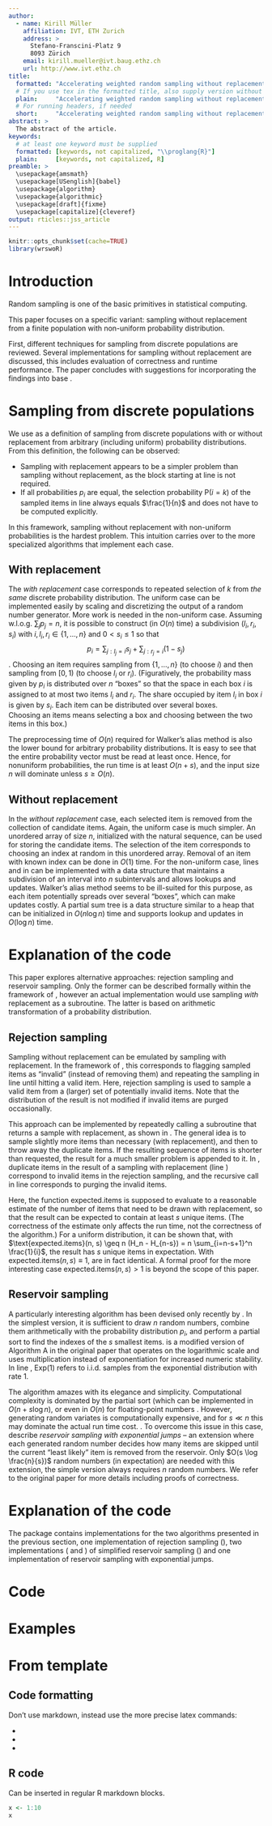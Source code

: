 ```yaml
---
author:
  - name: Kirill Müller
    affiliation: IVT, ETH Zurich
    address: >
      Stefano-Franscini-Platz 9
      8093 Zürich
    email: kirill.mueller@ivt.baug.ethz.ch
    url: http://www.ivt.ethz.ch
title:
  formatted: "Accelerating weighted random sampling without replacement"
  # If you use tex in the formatted title, also supply version without
  plain:     "Accelerating weighted random sampling without replacement"
  # For running headers, if needed
  short:     "Accelerating weighted random sampling without replacement"
abstract: >
  The abstract of the article.
keywords:
  # at least one keyword must be supplied
  formatted: [keywords, not capitalized, "\\proglang{R}"]
  plain:     [keywords, not capitalized, R]
preamble: >
  \usepackage{amsmath}
  \usepackage[USenglish]{babel}
  \usepackage{algorithm}
  \usepackage{algorithmic}
  \usepackage[draft]{fixme}
  \usepackage[capitalize]{cleveref}
output: rticles::jss_article
---
```


```r
knitr::opts_chunk$set(cache=TRUE)
library(wrswoR)
```

# Introduction

Random sampling is one of the basic primitives in statistical computing.
\fxwarning{Used where?}

This paper focuses on a specific variant: sampling without replacement from a finite population
with non-uniform probability distribution.
\fxwarning{Application?}

First, different techniques for sampling from discrete populations are reviewed.
Several implementations for sampling without replacement are discussed,
this includes evaluation of correctness and runtime performance.
The paper concludes with suggestions for incorporating the findings into base
\proglang{R}.


# Sampling from discrete populations

We use \cref{alg:sample} as a definition of sampling from discrete populations
with or without replacement from arbitrary (including uniform) probability distributions.
From this definition, the following can be observed:

\begin{algorithm}
  \caption{$\text{sample}(n, s, \text{replace}, p_i)$}
  \label{alg:sample}
  \begin{algorithmic}[1]
    \REQUIRE $n$: Size of the population
    \REQUIRE $s$: Number of items to sample
    \REQUIRE $\text{replace}$: \TRUE{} to request sampling with replacement
    \REQUIRE $p_i$: Relative probability of each item for $i \in \{1,\ldots,n\}$
    \ENSURE Returns a vector $k_j \in \{1,\ldots,n\} $ with
      $j \in \{1,\ldots,s\}$ that contains the indexes of the items sampled
    \IF{$s = 0$}
      \RETURN vector of length 0
    \ENDIF
    \STATE Randomly select $k$ so that $\mathrm{P}(k=i) = \frac{p_k}{\sum_{j}p_j}$
      for all $i$ \label{alg:sample:norm}
    \IF{not replace}\label{alg:sample:if}
      \STATE $n \leftarrow n - 1$
      \STATE remove item $k$ from $p_i$\label{alg:sample:remove}
    \ENDIF
    \RETURN $k \oplus \text{sample}(n, s - 1, \text{replace}, p_i)$
  \end{algorithmic}
\end{algorithm}

- Sampling with replacement appears to be a simpler problem than sampling without
  replacement, as the block starting at line \ref{alg:sample:if} is not required.
- If all probabilities $p_i$ are equal, the selection probability $\mathrm{P}(i=k)$
  of the sampled items in line \ref{alg:sample:norm} always equals $\frac{1}{n}$
  and does not have to be computed explicitly.

In this framework, sampling without replacement with non-uniform probabilities
is the hardest problem.
This intuition carries over to the more specialized algorithms that implement
each case.


## With replacement

The *with replacement* case corresponds to repeated selection of $k$ from *the same*
discrete probability distribution.
The uniform case can be implemented easily by scaling and discretizing the
output of a random number generator.
More work is needed in the non-uniform case.
Assuming w.l.o.g.\ $\sum_j p_j = n$,
it is possible to construct (in $O(n)$ time) a subdivision
$(l_i, r_i, s_i)$ with $i, l_i, r_i \in \{1,\ldots,n\}$
and $0 < s_i \leq 1$ so that $$p_i = \sum_{j:l_j=i}{s_j} + \sum_{j:r_j=i}{(1-s_j)}$$
\fxwarning{Cite Walker's alias method}.
Choosing an item requires sampling from $\{1,\ldots,n\}$ (to choose $i$) 
and then sampling from $\left[0, 1\right)$ (to choose $l_i$ or $r_i$).
(Figuratively, the probability mass given by $p_i$
is distributed over $n$ "boxes" so that the space in each box $i$
is assigned to at most two items
$l_i$ and $r_i$.
The share occupied by item $l_i$ in box $i$ is given by $s_i$.
Each item can be distributed over several boxes.  
Choosing an items means selecting a box and choosing between the two items in this box.)

The preprocessing time of $O(n)$ required for Walker's alias method
is also the lower bound for arbitrary probability distributions.
It is easy to see that the entire probability vector must be read at least once.
Hence, for nonuniform probabilities,
the run time is at least $O(n + s)$, and the input size $n$ will dominate
unless $s \ge O(n)$.


## Without replacement

In the *without replacement* case, each selected item is removed from the
collection of candidate items.
Again, the uniform case is much simpler.
An unordered array of size $n$, initialized with the natural sequence,
can be used for storing the candidate items.
The selection of the item corresponds to choosing an index at random in this
unordered array.
Removal of an item with known index can be done in $O(1)$ time.
\fxwarning{Reservoir for $s \ll n$}
For the non-uniform case,
lines \ref{alg:sample:norm} and \ref{alg:sample:remove}
in \cref{alg:sample} can be implemented with
a data structure that maintains a subdivision of an interval
into $n$ subintervals and allows lookups and updates.
Walker's alias method seems to be ill-suited for this purpose,
as each item potentially spreads over several "boxes",
which can make updates costly.
A partial sum tree is a data structure similar to a heap
\fxwarning{double-check name, cite Wong and Easton}
that can be initialized in $O(n \log n)$ time and supports
lookup and updates in $O(\log n)$ time.
\fxwarning{double-check complexity}

\fxwarning{introduce next section}

# Explanation of the code

This paper explores alternative approaches:
rejection sampling and reservoir sampling.
Only the former can be described formally within the framework of \cref{alg:sample},
however an actual implementation would use sampling *with* replacement as a subroutine.
The latter is based on arithmetic transformation of a probability distribution.


## Rejection sampling

Sampling without replacement can be emulated by sampling with replacement.
In the framework of \cref{alg:sample},
this corresponds to flagging sampled items as "invalid" (instead of removing them)
and repeating the sampling in line \ref{alg:sample:norm}
until hitting a valid item.
Here, rejection sampling is used to sample a valid item from a (larger)
set of potentially invalid items.
Note that the distribution of the result is not modified if invalid items
are purged occasionally.

This approach can be implemented by repeatedly calling a subroutine that
returns a sample with replacement, as shown in \cref{alg:sample-rej}.
\fxwarning{Reference?}
The general idea is to sample slightly more items than necessary (with replacement),
and then to throw away the duplicate items.
If the resulting sequence of items is shorter than requested,
the result for a much smaller problem is appended to it.
In \cref{alg:sample-rej},
duplicate items in the result of a sampling with replacement
(line \ref{alg:sample-rej:sample})
correspond to invalid items in the rejection sampling,
and the recursive call in line \ref{alg:sample-rej:rec} corresponds to
purging the invalid items.



\begin{algorithm}
  \caption{$\text{sample.rej}(n, s, p_i)$}
  \label{alg:sample-rej}
  \begin{algorithmic}[1]
    \REQUIRE $n$: Size of the population
    \REQUIRE $s$: Number of items to sample
    \REQUIRE $p_i$: Relative probability of each item for $i \in \{1,\ldots,n\}$
    \ENSURE Returns a vector $k_j \in \{1,\ldots,n\} $ with
      $j \in \{1,\ldots,s\}$ that contains the indexes of the items sampled
    \STATE $k_i \leftarrow \text{unique}(\text{sample}(n, \text{expected.items}(n, s), \FALSE, p_i))$
      \label{alg:sample-rej:sample}
    \STATE $l \leftarrow \text{length}(k_i)$
    \IF{$l \geq s$}
      \RETURN the first $s$ items of $k_i$
    \ENDIF
    \STATE remove items $k_i$ from $p_i$\label{alg:sample-rej:remove}
    \RETURN $k_i \oplus \text{sample.rej}(n - l, s - l, p_i)$\label{alg:sample-rej:rec}
  \end{algorithmic}
\end{algorithm}

Here, the function expected.items is supposed to evaluate to a reasonable estimate
of the number of items that need to be drawn with replacement,
so that the result can be expected to contain at least $s$ unique items.
(The correctness of the estimate only affects the run time, not the correctness
of the algorithm.)
For a uniform distribution, it can be shown that, with
$\text{expected.items}(n, s) \geq n (H_n - H_{n-s}) = n \sum_{i=n-s+1}^n \frac{1}{i}$,
the result has $s$ unique items in expectation.
\fxnote{Expected amortized run time? Look it up in a reference}
With $\text{expected.items}(n, s) \equiv 1$,
\cref{alg:sample,alg:sample-rej} are in fact identical.
A formal proof for the more interesting case $\text{expected.items}(n, s) > 1$
is beyond the scope of this paper.


## Reservoir sampling

A particularly interesting algorithm has been devised only recently by
\fxwarning{EfSpir}.
In the simplest version, it is sufficient to draw $n$ random numbers,
combine them arithmetically with the probability distribution $p_i$,
and perform a partial sort to find the indexes of the $s$ smallest items.
\Cref{alg:sample-rank} is a modified version of Algorithm A in the original paper
that operates on the logarithmic scale and uses multiplication
instead of exponentiation
for increased numeric stability.
\fxnote{Describe transformation}
In line \ref{alg:sample-rank:sample}, $\text{Exp}(1)$ refers to i.i.d.\ samples
from the exponential distribution with rate 1.
\fxnote{Logarithm of the uniform}

\begin{algorithm}
  \caption{$\text{sample.rank}(n, s, p_i)$}
  \label{alg:sample-rank}
  \begin{algorithmic}[1]
    \REQUIRE $n$: Size of the population
    \REQUIRE $s$: Number of items to sample
    \REQUIRE $p_i$: Relative probability of each item for $i \in \{1,\ldots,n\}$
    \ENSURE Returns a vector $k_j \in \{1,\ldots,n\}$ with
      $j \in \{1,\ldots,s\}$ that contains the indexes of the items sampled
    \STATE $r_i \leftarrow \text{Exp}(1) / p_i$ for all $i \in \{1,\ldots,n\}$
      \label{alg:sample-rank:sample}
    \RETURN the positions of the $s$ smallest elements in $r_i$\label{alg:sample-rank:rec}
  \end{algorithmic}
\end{algorithm}

The algorithm amazes with its elegance and simplicity.
Computational complexity is dominated by the partial sort
(which can be implemented in $O(n + s \log n)$,
or even in $O(n)$ for floating-point numbers
\fxwarning{cite radix sort}.
However, generating random variates is computationally expensive,
and for $s \ll n$ this may dominate the actual run time cost.
\fxnote{Parallelize}.
To overcome this issue in this case,
\fxwarning{EfSpir}
describe *reservoir sampling with exponential jumps* -- 
an extension where each generated random number decides how many items are skipped
until the current "least likely" item is removed from the reservoir.
Only $O(s \log \frac{n}{s})$ random numbers (in expectation) are needed with this extension,
the simple version always requires $n$ random numbers.
We refer to the original paper for more details including proofs of correctness.


# Explanation of the code

The \pkg{wrswoR} package contains implementations for the two algorithms
presented in the previous section, one \proglang{R} implementation
of rejection sampling (\cref{alg:sample-rej}),
two implementations (\proglang{R} and \proglang{C++})
of simplified reservoir sampling (\cref{alg:sample-rank})
and one \proglang{C++} implementation of reservoir sampling with exponential jumps.
\fxwarning{Rcpp}

# Code

# Examples

# From template

## Code formatting

Don't use markdown, instead use the more precise latex commands:

* \proglang{Java}
* \pkg{plyr}
* \code{print("abc")}

## R code

Can be inserted in regular R markdown blocks.

```r
x <- 1:10
x
```
